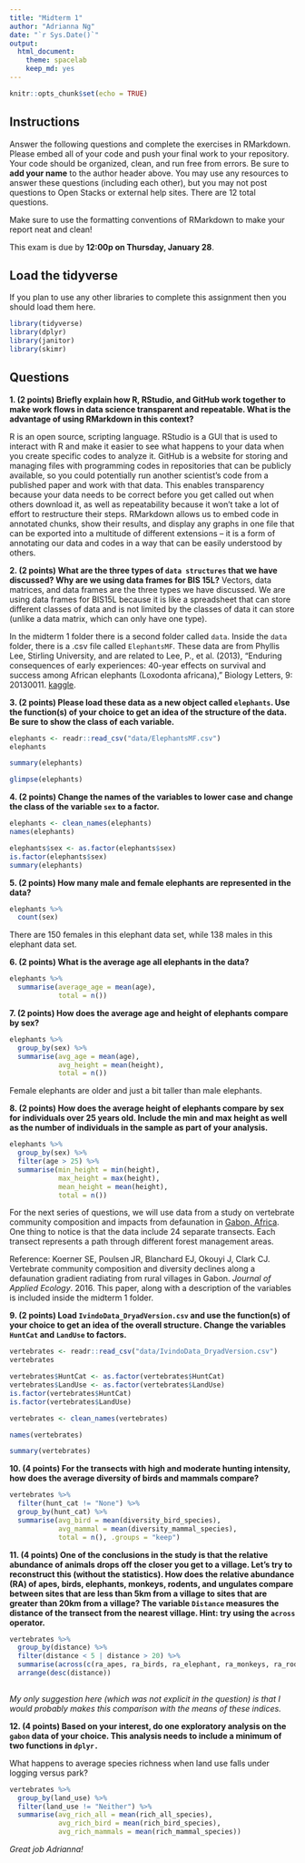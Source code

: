 ```yaml
---
title: "Midterm 1"
author: "Adrianna Ng"
date: "`r Sys.Date()`"
output:
  html_document: 
    theme: spacelab
    keep_md: yes
---
```


```r
knitr::opts_chunk$set(echo = TRUE)
```

## Instructions
Answer the following questions and complete the exercises in RMarkdown. Please embed all of your code and push your final work to your repository. Your code should be organized, clean, and run free from errors. Be sure to **add your name** to the author header above. You may use any resources to answer these questions (including each other), but you may not post questions to Open Stacks or external help sites. There are 12 total questions.  

Make sure to use the formatting conventions of RMarkdown to make your report neat and clean!  

This exam is due by **12:00p on Thursday, January 28**.  

## Load the tidyverse
If you plan to use any other libraries to complete this assignment then you should load them here.
```r
library(tidyverse)
library(dplyr)
library(janitor)
library(skimr)
```

## Questions
**1. (2 points) Briefly explain how R, RStudio, and GitHub work together to make work flows in data science transparent and repeatable. What is the advantage of using RMarkdown in this context?** 

R is an open source, scripting language. RStudio is a GUI that is used to interact with R and make it easier to see what happens to your data when you create specific codes to analyze it. GitHub is a website for storing and managing files with programming codes in repositories that can be publicly available, so you could potentially run another scientist's code from a published paper and work with that data. This enables transparency because your data needs to be correct before you get called out when others download it, as well as repeatability because it won't take a lot of effort to restructure their steps. RMarkdown allows us to embed code in annotated chunks, show their results, and display any graphs in one file that can be exported into a multitude of different extensions -- it is a form of annotating our data and codes in a way that can be easily understood by others.

**2. (2 points) What are the three types of `data structures` that we have discussed? Why are we using data frames for BIS 15L?**
Vectors, data matrices, and data frames are the three types we have discussed. We are using data frames for BIS15L because it is like a spreadsheet that can store different classes of data and is not limited by the classes of data it can store (unlike a data matrix, which can only have one type).

In the midterm 1 folder there is a second folder called `data`. Inside the `data` folder, there is a .csv file called `ElephantsMF`. These data are from Phyllis Lee, Stirling University, and are related to Lee, P., et al. (2013), "Enduring consequences of early experiences: 40-year effects on survival and success among African elephants (Loxodonta africana)," Biology Letters, 9: 20130011. [kaggle](https://www.kaggle.com/mostafaelseidy/elephantsmf).  

**3. (2 points) Please load these data as a new object called `elephants`. Use the function(s) of your choice to get an idea of the structure of the data. Be sure to show the class of each variable.**
```r
elephants <- readr::read_csv("data/ElephantsMF.csv")
elephants
```
```r
summary(elephants)
```
```r
glimpse(elephants)
```

**4. (2 points) Change the names of the variables to lower case and change the class of the variable `sex` to a factor.**
```r
elephants <- clean_names(elephants)
names(elephants)
```

```r
elephants$sex <- as.factor(elephants$sex)
is.factor(elephants$sex)
summary(elephants)
```

**5. (2 points) How many male and female elephants are represented in the data?**
```r
elephants %>% 
  count(sex)
```
There are 150 females in this elephant data set, while 138 males in this elephant data set.

**6. (2 points) What is the average age all elephants in the data?**
```r
elephants %>% 
  summarise(average_age = mean(age),
            total = n())
```

**7. (2 points) How does the average age and height of elephants compare by sex?**
```r
elephants %>% 
  group_by(sex) %>% 
  summarise(avg_age = mean(age),
            avg_height = mean(height),
            total = n())
```
Female elephants are older and just a bit taller than male elephants.

**8. (2 points) How does the average height of elephants compare by sex for individuals over 25 years old. Include the min and max height as well as the number of individuals in the sample as part of your analysis.**
```r
elephants %>% 
  group_by(sex) %>%
  filter(age > 25) %>% 
  summarise(min_height = min(height),
            max_height = max(height),
            mean_height = mean(height),
            total = n())
```
For the next series of questions, we will use data from a study on vertebrate community composition and impacts from defaunation in [Gabon, Africa](https://en.wikipedia.org/wiki/Gabon). One thing to notice is that the data include 24 separate transects. Each transect represents a path through different forest management areas.  

Reference: Koerner SE, Poulsen JR, Blanchard EJ, Okouyi J, Clark CJ. Vertebrate community composition and diversity declines along a defaunation gradient radiating from rural villages in Gabon. _Journal of Applied Ecology_. 2016. This paper, along with a description of the variables is included inside the midterm 1 folder.  

**9. (2 points) Load `IvindoData_DryadVersion.csv` and use the function(s) of your choice to get an idea of the overall structure. Change the variables `HuntCat` and `LandUse` to factors.**
```r
vertebrates <- readr::read_csv("data/IvindoData_DryadVersion.csv")
vertebrates
```
```r
vertebrates$HuntCat <- as.factor(vertebrates$HuntCat)
vertebrates$LandUse <- as.factor(vertebrates$LandUse)
is.factor(vertebrates$HuntCat)
is.factor(vertebrates$LandUse)
```

```r
vertebrates <- clean_names(vertebrates)
```

```r
names(vertebrates)
```
```r
summary(vertebrates)
```

**10. (4 points) For the transects with high and moderate hunting intensity, how does the average diversity of birds and mammals compare?**
```r
vertebrates %>% 
  filter(hunt_cat != "None") %>% 
  group_by(hunt_cat) %>% 
  summarise(avg_bird = mean(diversity_bird_species),
            avg_mammal = mean(diversity_mammal_species),
            total = n(), .groups = "keep")
```

**11. (4 points) One of the conclusions in the study is that the relative abundance of animals drops off the closer you get to a village. Let's try to reconstruct this (without the statistics). How does the relative abundance (RA) of apes, birds, elephants, monkeys, rodents, and ungulates compare between sites that are less than 5km from a village to sites that are greater than 20km from a village? The variable `Distance` measures the distance of the transect from the nearest village. Hint: try using the `across` operator.**  
```r
vertebrates %>%
  group_by(distance) %>% 
  filter(distance < 5 | distance > 20) %>% 
  summarise(across(c(ra_apes, ra_birds, ra_elephant, ra_monkeys, ra_rodent, ra_ungulate))) %>% 
  arrange(desc(distance))
  
```

_My only suggestion here (which was not explicit in the question) is that I would probably makes this comparison with the means of these indices._

**12. (4 points) Based on your interest, do one exploratory analysis on the `gabon` data of your choice. This analysis needs to include a minimum of two functions in `dplyr.`**

What happens to average species richness when land use falls under logging versus park?
```r
vertebrates %>% 
  group_by(land_use) %>% 
  filter(land_use != "Neither") %>% 
  summarise(avg_rich_all = mean(rich_all_species),
            avg_rich_bird = mean(rich_bird_species),
            avg_rich_mammals = mean(rich_mammal_species))
```

_Great job Adrianna!_